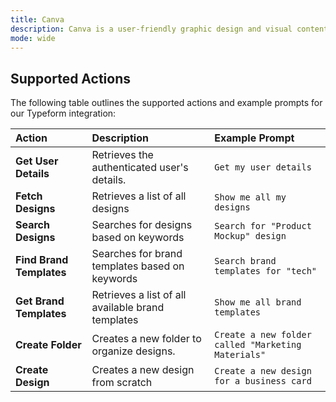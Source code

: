 ```yaml
---
title: Canva
description: Canva is a user-friendly graphic design and visual content creation platform, providing customizable templates, drag-and-drop tools, and seamless collaboration
mode: wide 
--- 
```

 
## Supported Actions
The following table outlines the supported actions and example prompts for our Typeform integration:
 
| Action          | Description                                         | Example Prompt                                                 |
| :-------------- | :--------------------------------------------------- | :---------------------------------------------------------------- |
|  **Get User Details**  | Retrieves the authenticated user's details.        | `Get my user details` |
|  **Fetch Designs**  | Retrieves a list of all designs       | `Show me all my designs` |
|  **Search Designs**  | Searches for designs based on keywords     | `Search for "Product Mockup" design ` |
|  **Find Brand Templates**  | Searches for brand templates based on keywords     | `Search brand templates for "tech" ` |
|  **Get Brand Templates**  | Retrieves a list of all available brand templates     | `Show me all brand templates` |
|  **Create Folder**  | Creates a new folder to organize designs.     | `Create a new folder called "Marketing Materials"` |
|  **Create Design**  | Creates a new design from scratch     | `Create a new design for a business card` |

